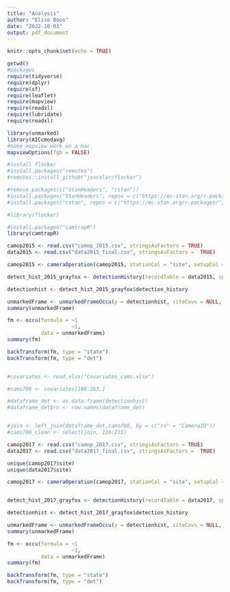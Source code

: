 ```yaml
---
title: "Analysis"
author: "Elise Boos"
date: "2022-10-03"
output: pdf_document
---
```


```r
knitr::opts_chunk$set(echo = TRUE)
```

```r
getwd()
#packages
require(tidyverse)
require(dplyr)
require(sf)
require(leaflet)
require(mapview)
require(readxl)
require(lubridate)
require(readxl)

library(unmarked)
library(AICcmodavg)
#make mapview work on a mac
mapviewOptions(fgb = FALSE)

#install flocker
#install.packages("remotes")
#remotes::install_github("jsocolar/flocker")

#remove.packages(c("StanHeaders", "rstan"))
#install.packages("StanHeaders", repos = c("https://mc-stan.org/r-packages/", getOption("repos")))
#install.packages("rstan", repos = c("https://mc-stan.org/r-packages/", getOption("repos")))

#library(flocker)

#install.packages("camtrapR")
library(camtrapR)

```

```r

camop2015 <- read.csv("camop_2015.csv", stringsAsFactors = TRUE)
data2015 <- read.csv("data2015_final.csv", stringsAsFactors =  TRUE)

camop2015 <- cameraOperation(camop2015, stationCol = "site", setupCol = "Date_Place", retrievalCol = "Last.Record", occasionStartTime = 0 , dateFormat = "%Y-%m-%d", writecsv = FALSE)

detect_hist_2015_grayfox <- detectionHistory(recordTable = data2015, species = "Gray Fox", camOp= camop2015, output = "binary", stationCol = "site", speciesCol = "Species", day1 ="station", recordDateTimeCol = "date_time_obs", recordDateTimeFormat =  "%Y-%m-%d %H.%M", timeZone = "UTC", occasionLength = 1, includeEffort = TRUE, scaleEffort = FALSE, writecsv = FALSE)

detectionhist <- detect_hist_2015_grayfox$detection_history
```

```r
unmarkedFrame <- unmarkedFrameOccu(y = detectionhist, siteCovs = NULL, obsCovs = NULL)
summary(unmarkedFrame)

fm <- occu(formula = ~1
                     ~1,
           data = unmarkedFrame)
summary(fm)

backTransform(fm, type = "state")
backTransform(fm, type = "det")


#covariates <- read_xlsx("Covariates_cams.xlsx")

#cams700 <- covariates[188:263,]

#dataframe_det <- as.data.frame(detectionhist)
#dataframe_det$rn <- row.names(dataframe_det)


#join <- left_join(dataframe_det,cams700, by = c("rn" = "CameraID"))
#cams700_clean <- select(join, 116:215)
```

```r
camop2017 <- read.csv("camop_2017.csv", stringsAsFactors = TRUE)
data2017 <- read.csv("data2017_final.csv", stringsAsFactors =  TRUE)

unique(camop2017$site)
unique(data2017$site)

camop2017 <- cameraOperation(camop2017, stationCol = "site", setupCol = "First_Obs", retrievalCol = "Last.Record_clean", occasionStartTime = 0 , dateFormat = "%Y-%m-%d", writecsv = FALSE)


detect_hist_2017_grayfox <- detectionHistory(recordTable = data2017, species = "Gray Fox", camOp= camop2017, output = "binary", stationCol = "site", speciesCol = "species.name", day1 ="station", recordDateTimeCol = "date_time_obs", recordDateTimeFormat =  "%Y-%m-%d %H.%M", timeZone = "UTC", occasionLength = 1, includeEffort = TRUE, scaleEffort = FALSE, writecsv = FALSE)

detectionhist <- detect_hist_2017_grayfox$detection_history

```

```r
unmarkedFrame <- unmarkedFrameOccu(y = detectionhist, siteCovs = NULL, obsCovs = NULL)
summary(unmarkedFrame)

fm <- occu(formula = ~1
                     ~1,
           data = unmarkedFrame)
summary(fm)

backTransform(fm, type = "state")
backTransform(fm, type = "det")

```
